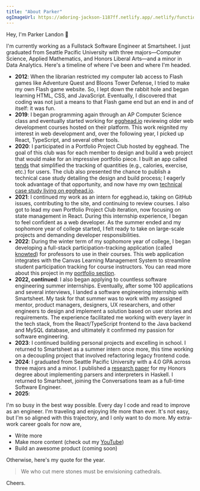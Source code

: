 ```yaml
---
title: "About Parker"
ogImageUrl: https://adoring-jackson-1187ff.netlify.app/.netlify/functions/gen-opengraph-image?title=About%20Parker&tags=parkerlandon.com
---
```


Hey, I'm Parker Landon 👋

I'm currently working as a Fullstack Software Engineer at Smartsheet. I just graduated from Seattle Pacific University with three majors—Computer Science, Applied Mathematics, and Honors Liberal Arts—and a minor in Data Analytics. Here's a timeline of where I've been and where I'm headed.

- **2012**: When the librarian restricted my computer lab access to Flash games like Adventure Quest and Bloons Tower Defense, I tried to make my own Flash game website. So, I lept down the rabbit hole and began learning HTML, CSS, and JavaScript. Eventually, I discovered that coding was not just a means to that Flash game end but an end in and of itself: it was fun.
- **2019**: I began programming again through an AP Computer Science class and eventually started working for [egghead.io](https://egghead.io) reviewing older web development courses hosted on their platform. This work reignited my interest in web development and, over the following year, I picked up React, TypeScript, and several other tools.
- **2020**: I participated in a Portfolio Project Club hosted by egghead. The goal of this club was for each member to design and build a web project that would make for an impressive portfolio piece. I built an app called [tends](https://github.com/ParkerGits/tends) that simplified the tracking of quantities (e.g., calories, exercise, etc.) for users. The club also presented the chance to publish a technical case study detailing the design and build process; I eagerly took advantage of that opportunity, and now have my own [technical case study living on egghead.io](https://egghead.io/blog/saas-applicatiodn-with-next-js-stripe-and-firebase).
- **2021**: I continued my work as an intern for egghead.io, taking on GitHub issues, contributing to the site, and continuing to review courses. I also got to lead my own Portfolio Project Club iteration, now focusing on state management in React. During this internship experience, I began to feel confident as a web developer. As the summer ended and my sophomore year of college started, I felt ready to take on large-scale projects and demanding developer responsibilities.
- **2022**: During the winter term of my sophomore year of college, I began developing a full-stack participation-tracking application (called [knowted](https://knowted.app)) for professors to use in their courses. This web application integrates with the Canvas Learning Management System to streamline student participation tracking for course instructors. You can read more about this project in my [portfolio section](/portfolio).
- **2022, continued**: I also began applying to countless software engineering summer internships. Eventually, after some 100 applications and several interviews, I landed a software engineering internship with Smartsheet. My task for that summer was to work with my assigned mentor, product managers, designers, UX researchers, and other engineers to design and implement a solution based on user stories and requirements. The experience facilitated me working with every layer in the tech stack, from the React/TypeScript frontend to the Java backend and MySQL database, and ultimately it confirmed my passion for software engineering.
- **2023**: I continued building personal projects and excelling in school. I returned to Smartsheet as a summer intern once more, this time working on a decoupling project that involved refactoring legacy frontend code.
- **2024**: I graduated from Seattle Pacific University with a 4.0 GPA across three majors and a minor. I published a [research paper](https://digitalcommons.spu.edu/honorsprojects/218/) for my Honors degree about implementing parsers and interpreters in Haskell. I returned to Smartsheet, joining the Conversations team as a full-time Software Engineer.
- **2025**:

I'm so busy in the best way possible. Every day I code and read to improve as an engineer. I'm traveling and enjoying life more than ever. It's not easy, but I'm so aligned with this trajectory, and I only want to do more. My extra-work career goals for now are,

- Write more
- Make more content (check out my [YouTube](https://www.youtube.com/@prkrlndn))
- Build an awesome product (coming soon)

Otherwise, here's my quote for the year.

> We who cut mere stones must be envisioning cathedrals.

Cheers.

